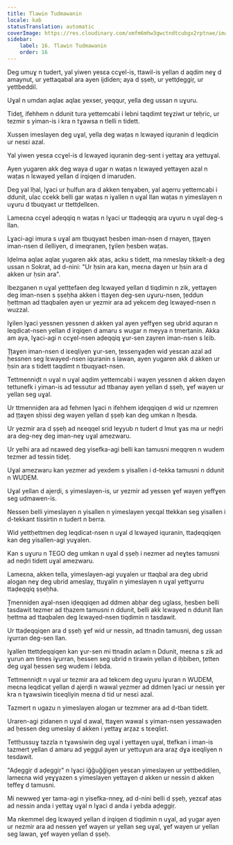 ```yaml
---
title: Tlawin Tudmawanin
locale: kab
statusTranslation: automatic
coverImage: https://res.cloudinary.com/xmfm6mhw3gwctndtcubgx2rptnae/image/upload/v1741354419/small_cover_la_gran_rebelion_28716e29d2.webp
sidebar:
    label: 16. Tlawin Tudmawanin
    order: 16
---
```

Deg umuɣ n tudert, yal yiwen yesɛa ccɣel-is, ttawil-is yellan d aqdim neɣ d amaynut, ur yettaqabal ara ayen ijdiden; aya d ṣṣeḥ, ur yettḍeggiṛ, ur yettbeddil.

Uɣal n umdan aqlaɛ aqlaɛ yexser, yeqqur, yella deg ussan n uɣuru.

Tideț, ifehhem n ddunit tura yettemcabi i lebni taqdimt teɣziwt ur teḥric, ur tezmir s yiman-is i kra n tɣawsa n tlelli n tidett.

Xusṣen imeslayen deg uɣal, yella deg waṭas n lɛwayed iquranin d leqdicin ur nesɛi azal.

Yal yiwen yesɛa ccɣel-is d lɛwayed iquranin deg-sent i yettaɣ ara yettuɣal.

Ayen yugaren akk deg waya d ugar n waṭas n lɛwayed yettaɣen azal n waṭas n lɛwayed yellan d irqiqen d imaruden.

Deg yal lḥal, lɣaci ur ḥulfun ara d akken tenɣaben, yal aqerru yettemcabi i ddunit, ulac ccekk belli gar waṭas n iɣallen n uɣal llan waṭas n yimeslayen n uɣuru d tbuqyaɛt ur ttettḍellɛen.

Lameɛna ccɣel aḍeqqiq n waṭas n lɣaci ur ttaḍeqqiq ara uɣuru n uɣal deg-s llan.

Lɣaci-agi imura s uɣal am tbuqyaɛt ḥesben iman-nsen d rnayen, țțaɣen iman-nsen d ilelliyen, d imeqranen, țɣilen ḥesben waṭas.

Iḍelma aqlaɛ aqlaɛ yugaren akk aṭas, acku s tidett, ma nmeslay tikkelt-a deg ussan n Sokrat, ad d-nini: "Ur ḥsin ara kan, meɛna daɣen ur ḥsin ara d akken ur ḥsin ara".

Ibezganen n uɣal yettṭefaen deg lɛwayed yellan d tiqdimin n zik, yettaɣen deg iman-nsen s ṣṣeḥha akken i ttaɣen deg-sen uɣuru-nsen, țeddun ḥettman ad ttaqbalen ayen ur yezmir ara ad yekcem deg lɛwayed-nsen n wuzzal.

Iɣilen lɣaci yessnen yessnen d akken yal ayen yeffɣen seg ubrid aquran n leqdicat-nsen yellan d irqiqen d amaru s wugar n meyya n tmerṭanin. Akka am aya, lɣaci-agi n ccɣel-nsen aḍeqqiq ɣur-sen zayren iman-nsen s lɛib.

Țțaɣen iman-nsen d iɛeqliyen ɣur-sen, țessenɣaḍen wid yesɛan azal ad ḥessnen seg lɛwayed-nsen iquranin s lawan, ayen yugaren akk d akken ur ḥsin ara s tidett taqdimt n tbuqyaɛt-nsen.

Tettmenniḍt n uɣal n uɣal aqdim yettemcabi i wayen yessnen d akken daɣen tettunefk i yiman-is ad tessutur ad ttbanay ayen yellan d ṣṣeḥ, ɣef wayen ur yellan seg uɣal.

Ur ttmenniḍen ara ad fehmen lɣaci n ifehhem iḍeqqiqen d wid ur nzemren ad țțaɣen sḥissi deg wayen yellan d ṣṣeḥ kan deg umkan n lḥesda.

Ur yezmir ara d ṣṣeḥ ad nɛeqqel srid leɣyub n tudert d lmut ɣas ma ur neḍri ara deg-neɣ deg iman-neɣ uɣal amezwaru.

Ur yelhi ara ad nɛawed deg yisefka-agi belli kan tamusni meqqren n wudem tezmer ad tessin tideț.

Uɣal amezwaru kan yezmer ad yexdem s yisallen i d-tekka tamusni n ddunit n WUDEM.

Uɣal yellan d ajerḍi, s yimeslayen-is, ur yezmir ad yessen ɣef wayen yeffɣen seg udmawen-is.

Nessen belli yimeslayen n yisallen n yimeslayen yeɛqal ttekkan seg yisallen i d-tekkant tissirtin n tudert n berra.

Wid yettḥettmen deg leqdicat-nsen n uɣal d lɛwayed iquranin, ttaḍeqqiqen kan deg yisallen-agi yuɣalen.

Kan s uɣuru n TEGO deg umkan n uɣal d ṣṣeḥ i nezmer ad neɣtes tamusni ad neḍri tidett uɣal amezwaru.

Lameɛna, akken tella, yimeslayen-agi yuɣalen ur ttaqbal ara deg ubrid alogan neɣ deg ubrid ameslay, ttuɣalin n yimeslayen n uɣal yettɣurru ttaḍeqqiq ṣṣeḥha.

Țmenniḍen aɣal-nsen iḍeqqiqen ad ddmen abḥar deg uglass, ḥesben belli tasdawit tezmer ad tḥazem tamusni n ddunit, belli akk lɛwayed n ddunit llan ḥettma ad ttaqbalen deg lɛwayed-nsen tiqdimin n tasdawit.

Ur ttaḍeqqiqen ara d ṣṣeḥ ɣef wid ur nessin, ad ttnadin tamusni, deg ussan iɣurran deg-sen llan.

Iɣallen ttettḍeqqiqen kan ɣur-sen mi ttnadin aɛlam n Ddunit, meɛna s zik ad ɣurun am times iɣurran, ḥessen seg ubrid n tirawin yellan d iḥbiben, țetten deg uɣal ḥessen seg wudem i lebda.

Tettmenniḍt n uɣal ur tezmir ara ad tekcem deg uɣuru iɣuran n WUDEM, meɛna leqdicat yellan d ajerḍi n wawal yezmer ad ddmen lɣaci ur nessin ɣer kra n tɣawsiwin tiɛeqliyin meɛna d tid ur nesɛi azal.

Tazmert n ugazu n yimeslayen alogan ur tezmmer ara ad d-tban tidett.

Uraren-agi ẓidanen n uɣal d awal, ttaɣen wawal s yiman-nsen yessawaḍen ad ḥessen deg umeslay d akken i yettaɣ arẓaz s tɛeqliɛt.

Tettḥussuɣ tazzla n tɣawsiwin deg uɣal i yettaɣen uɣal, ttefkan i iman-is tazmert yellan d amaru ad yeggul ayen ur yettuɣun ara araẓ dɣa iɛeqliyen n tesdawit.

"Aḍeggiṛ d aḍeggiṛ" n lɣaci iǧǧuǧǧigen yesɛan yimeslayen ur yettbeddilen, lameɛna wid yeɣɣazen s yimeslayen yettaɣen d akken ur nessin d akken teffeɣ d tamusni.

Mi newweḍ ɣer tama-agi n yisefka-nneɣ, ad d-nini belli d ṣṣeḥ, yezɛaf aṭas ad nessin anda i yettaɣ uɣal n lɣaci d anda i yebda aḍeggiṛ.

Ma nkemmel deg lɛwayed yellan d irqiqen d tiqdimin n uɣal, ad yugar ayen ur nezmir ara ad nessen ɣef wayen ur yellan seg uɣal, ɣef wayen ur yellan seg lawan, ɣef wayen yellan d ṣṣeḥ.


